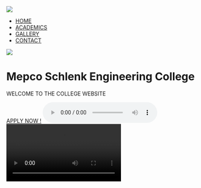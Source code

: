 [![](Images/logo1.svg)](index.html)

*   [HOME](index.html)
*   [ACADEMICS](academics.html)
*   [GALLERY](gallery.html)
*   [CONTACT](contact.html)

![](Images/Main_building.jpg)

**Mepco Schlenk Engineering College**
=====================================

WELCOME TO THE COLLEGE WEBSITE

[APPLY NOW !](admission.html)
![attached audio](music/1.mp3)
![attached audio](music/2.mp4)

